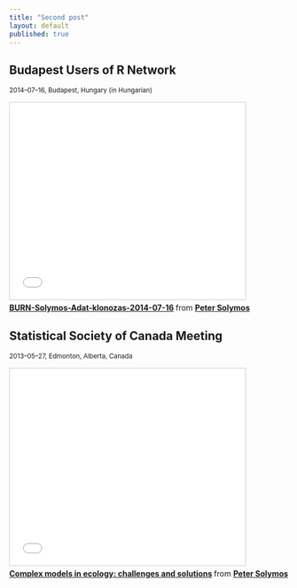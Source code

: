 ```yaml
---
title: "Second post"
layout: default
published: true
---
```


## Budapest Users of R Network

<small>2014&ndash;07&ndash;16, Budapest, Hungary (in Hungarian)</small>

<iframe src="//www.slideshare.net/slideshow/embed_code/key/nONrnlAeDyAmvz" width="425" height="355" frameborder="0" marginwidth="0" marginheight="0" scrolling="no" style="border:1px solid #CCC; border-width:1px; margin-bottom:5px; max-width: 100%;" allowfullscreen> </iframe> <div style="margin-bottom:5px"> <strong> <a href="//www.slideshare.net/psolymos/burnsolymosadatklonozas-20140716solymos" title="BURN-Solymos-Adat-klonozas-2014-07-16" target="_blank">BURN-Solymos-Adat-klonozas-2014-07-16</a> </strong> from <strong><a href="//www.slideshare.net/psolymos" target="_blank">Peter Solymos</a></strong> </div>

## Statistical Society of Canada Meeting

<small>2013&ndash;05&ndash;27, Edmonton, Alberta, Canada</small>

<iframe src="//www.slideshare.net/slideshow/embed_code/key/usd6Qt4w81Inc" width="425" height="355" frameborder="0" marginwidth="0" marginheight="0" scrolling="no" style="border:1px solid #CCC; border-width:1px; margin-bottom:5px; max-width: 100%;" allowfullscreen> </iframe> <div style="margin-bottom:5px"> <strong> <a href="//www.slideshare.net/psolymos/complex-models-in-ecology-challenges-and-solutions" title="Complex models in ecology: challenges and solutions" target="_blank">Complex models in ecology: challenges and solutions</a> </strong> from <strong><a href="//www.slideshare.net/psolymos" target="_blank">Peter Solymos</a></strong> </div>
